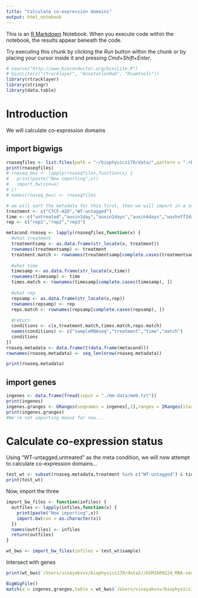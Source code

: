 ```yaml
---
title: "Calculate co-expression domains"
output: html_notebook
---
```


This is an [R Markdown](http://rmarkdown.rstudio.com) Notebook. When you execute code within the notebook, the results appear beneath the code. 

Try executing this chunk by clicking the *Run* button within the chunk or by placing your cursor inside it and pressing *Cmd+Shift+Enter*. 

```r
# source("http://www.bioconductor.org/biocLite.R")
# biocLite(c("rtracklayer", "AnnotationHub", "Rsamtools"))
library(rtracklayer)
library(stringr)
library(data.table)
```

# Introduction

We will calculate co-expression domains


## import bigwigs

```r
rnaseqfiles <- list.files(path = "~/biophysics170/data/",pattern = ".+RNA-seq.+.bw$",full.names = TRUE)
print(rnaseqfiles)
# rnaseq_bws <- lapply(rnaseqfiles,function(x) {
#   print(paste("Now importing",x))
#   import.bw(con=x)
# })
# names(rnaseq_bws) <- rnaseqfiles

# we will sort the metadata for this first, then we will import in a smaller scale
treatment <- c("CTCF-AID","WT-untagged")
time <- c("untreated","auxin1day","auxin2days","auxin4days","washoff2days")
rep <- c("rep1","rep2","rep3")

metacond.rnaseq <- lapply(rnaseqfiles,function(x) {
  #what treatment
  treatmentsamp <- as.data.frame(str_locate(x, treatment))
  rownames(treatmentsamp) <- treatment
  treatment.match <- rownames(treatmentsamp[complete.cases(treatmentsamp), ])
  
  #what time
  timesamp <- as.data.frame(str_locate(x,time))
  rownames(timesamp) <- time
  times.match <- rownames(timesamp[complete.cases(timesamp), ])
  
  #what rep
  repsamp <- as.data.frame(str_locate(x,rep))
  rownames(repsamp) <- rep
  reps.match <- rownames(repsamp[complete.cases(repsamp), ])
  
  #return
  conditions <- c(x,treatment.match,times.match,reps.match)
  names(conditions) <- c("sampleRNAseq","treatment","time","match")
  conditions
})
rnaseq.metadata <- data.frame(t(data.frame(metacond)))
rownames(rnaseq.metadata) <- seq_len(nrow(rnaseq.metadata))
```

```r
print(rnaseq.metadata)
```

## import genes

```r
ingenes <- data.frame(fread(input = "./mm-data/mm9.txt"))
print(ingenes)
ingenes.granges <- GRanges(seqnames = ingenes[,1],ranges = IRanges(start = ingenes$txStart,end = ingenes$txEnd,names = ingenes$alignID),strand = ingenes$strand)
print(ingenes.granges)
#We're not importing mouse for now...
```


# Calculate co-expression status

Using "WT-untagged,untreated" as the meta condition, we will now attempt to calculate co-expression domains...
```r

test_wt <- subset(rnaseq.metadata,treatment %in% c("WT-untagged") & time %in% c("untreated"))
print(test_wt)

```

Now, import the three
```r
import_bw_files <- function(infiles) {
  outfiles <- lapply(infiles,function(x) {
    print(paste("Now importing",x))
    import.bw(con = as.character(x))
  })
  names(outfiles) <- infiles
  return(outfiles)
}
```


```r

wt_bws <- import_bw_files(infiles = test_wt$sample)

```

Intersect with genes
```r
print(wt_bws$`/Users/vinayakvsv/biophysics170/data2//GSM2609224_RNA-seq_WT-untagged_untreated_rep1_ENC63_tagDensity.bw`)
```

```r

BigWigFile()
match(x = ingenes.granges,table = wt_bws$`/Users/vinayakvsv/biophysics170/data2//GSM2609224_RNA-seq_WT-untagged_untreated_rep1_ENC63_tagDensity.bw`,ignore.strand=TRUE)

```

